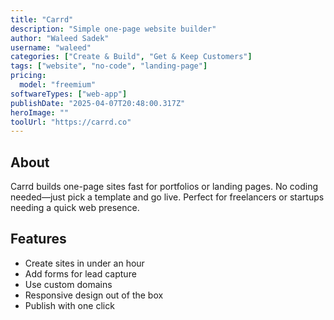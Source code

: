 ---
title: "Carrd"
description: "Simple one-page website builder"
author: "Waleed Sadek"
username: "waleed"
categories: ["Create & Build", "Get & Keep Customers"]
tags: ["website", "no-code", "landing-page"]
pricing:
  model: "freemium"
softwareTypes: ["web-app"]
publishDate: "2025-04-07T20:48:00.317Z"
heroImage: ""
toolUrl: "https://carrd.co"
---
## About
Carrd builds one-page sites fast for portfolios or landing pages. No coding needed—just pick a template and go live. Perfect for freelancers or startups needing a quick web presence.

## Features
- Create sites in under an hour
- Add forms for lead capture
- Use custom domains
- Responsive design out of the box
- Publish with one click